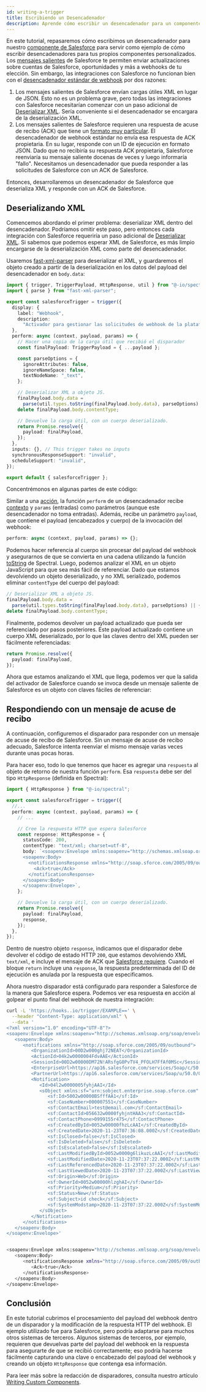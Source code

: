 ```yaml
---
id: writing-a-trigger
title: Escribiendo un Desencadenador
description: Aprende cómo escribir un desencadenador para un componente personalizado examinando cómo nuestro desencadenador de Salesforce maneja las solicitudes de webhook.
---
```



En este tutorial, repasaremos cómo escribimos un desencadenador para nuestro [componente de Salesforce](components/salesforce.mdx) para servir como ejemplo de cómo escribir desencadenadores para tus propios componentes personalizados.
Los [mensajes salientes](https://developer.salesforce.com/docs/atlas.en-us.api.meta/api/sforce_api_om_outboundmessaging_understanding.htm) de Salesforce te permiten enviar actualizaciones sobre cuentas de Salesforce, oportunidades y más a webhooks de tu elección.
Sin embargo, las integraciones con Salesforce no funcionan bien con el [desencadenador estándar de webhook](integration-triggers.mdx#webhook-triggers) por dos razones:

1. Los mensajes salientes de Salesforce envían cargas útiles XML en lugar de JSON.
   Esto no es un problema grave, pero todas las integraciones con Salesforce necesitarían comenzar con un paso adicional de [Deserializar XML](components/change-data-format.mdx#deserialize-xml).
   Sería conveniente si el desencadenador se encargara de la deserialización XML.
2. Los mensajes salientes de Salesforce requieren una respuesta de acuse de recibo (ACK) que tiene un [formato muy particular](https://developer.salesforce.com/docs/atlas.en-us.api.meta/api/sforce_api_om_outboundmessaging_wsdl.htm).
   El desencadenador de webhook estándar no envía esa respuesta de ACK propietaria.
   En su lugar, responde con un ID de ejecución en formato JSON.
   Dado que no recibiría su respuesta ACK propietaria, Salesforce reenviaría su mensaje saliente docenas de veces y luego informaría "fallo".
   Necesitamos un desencadenador que pueda responder a las solicitudes de Salesforce con un ACK de Salesforce.

Entonces, desarrollaremos un desencadenador de Salesforce que deserializa XML y responde con un ACK de Salesforce.

## Deserializando XML

Comencemos abordando el primer problema: deserializar XML dentro del desencadenador.
Podríamos omitir este paso, pero entonces cada integración con Salesforce requeriría un paso adicional de [Deserializar XML](components/change-data-format.mdx#deserialize-xml).
Si sabemos que podemos esperar XML de Salesforce, es más limpio encargarse de la deserialización XML como parte del desencadenador.

Usaremos [fast-xml-parser](https://www.npmjs.com/package/fast-xml-parser) para deserializar el XML, y guardaremos el objeto creado a partir de la deserialización en los datos del payload del desencadenador en `body.data`:

```typescript
import { trigger, TriggerPayload, HttpResponse, util } from "@-io/spectral";
import { parse } from "fast-xml-parser";

export const salesforceTrigger = trigger({
  display: {
    label: "Webhook",
    description:
      "Activador para gestionar las solicitudes de webhook de la plataforma Salesforce. Devuelve la respuesta esperada a Salesforce y convierte la carga útil XML en un objeto para un uso más conveniente en el resto del flujo.",
  },
  perform: async (context, payload, params) => {
    // Hacer una copia de la carga útil que recibió el disparador
    const finalPayload: TriggerPayload = { ...payload };

    const parseOptions = {
      ignoreAttributes: false,
      ignoreNameSpace: false,
      textNodeName: "_text",
    };

    // Deserializar XML a objeto JS.
    finalPayload.body.data =
      parse(util.types.toString(finalPayload.body.data), parseOptions) || {};
    delete finalPayload.body.contentType;

    // Devuelve la carga útil, con un cuerpo deserializado.
    return Promise.resolve({
      payload: finalPayload,
    });
  },
  inputs: {}, // This trigger takes no inputs
  synchronousResponseSupport: "invalid",
  scheduleSupport: "invalid",
});

export default { salesforceTrigger };
```

Concentrémonos en algunas partes de este código:

Similar a una [acción](custom-components/writing-custom-components.mdx#escribiendo-acciones), la función `perform` de un desencadenador recibe [contexto](custom-components/writing-custom-components.mdx#el-parámetro-contexto) y `params` (entradas) como parámetros (aunque este desencadenador no toma entradas). Además, recibe un parámetro `payload`, que contiene el payload (encabezados y cuerpo) de la invocación del webhook:

```typescript
perform: async (context, payload, params) => {};
```

Podemos hacer referencia al cuerpo sin procesar del payload del webhook y asegurarnos de que se convierta en una cadena utilizando la función [toString](spectral/modules/_util_.md#const-tostring) de Spectral. Luego, podemos analizar el XML en un objeto JavaScript para que sea más fácil de referenciar. Dado que estamos devolviendo un objeto deserializado, y no XML serializado, podemos eliminar `contentType` del cuerpo del payload:

```typescript
// Deserializar XML a objeto JS.
finalPayload.body.data =
  parse(util.types.toString(finalPayload.body.data), parseOptions) || {};
delete finalPayload.body.contentType;
```

Finalmente, podemos devolver un payload actualizado que pueda ser referenciado por pasos posteriores. Este payload actualizado contiene un cuerpo XML deserializado, por lo que las claves dentro del XML pueden ser fácilmente referenciadas:

```typescript
return Promise.resolve({
  payload: finalPayload,
});
```

Ahora que estamos analizando el XML que llega, podemos ver que la salida del activador de Salesforce cuando se invoca desde un mensaje saliente de Salesforce es un objeto con claves fáciles de referenciar:

<Screenshot
  filename="quickstarts/writing-a-trigger/deserialized-body.png"
  maxWidth="600px"
  alt="Integración Salidas de pasos de activación en el diseñador de integración"
/>

## Respondiendo con un mensaje de acuse de recibo

A continuación, configuremos el disparador para responder con un mensaje de acuse de recibo de Salesforce. Sin un mensaje de acuse de recibo adecuado, Salesforce intenta reenviar el mismo mensaje varias veces durante unas pocas horas.

Para hacer eso, todo lo que tenemos que hacer es agregar una `respuesta` al objeto de retorno de nuestra función `perform`. Esa `respuesta` debe ser del tipo `HttpResponse` (definida en Spectral):

```typescript {1,8-19,24}
import { HttpResponse } from "@-io/spectral";

export const salesforceTrigger = trigger({
  //...
  perform: async (context, payload, params) => {
    // ...

    // Cree la respuesta HTTP que espera Salesforce
    const response: HttpResponse = {
      statusCode: 200,
      contentType: "text/xml; charset=utf-8",
      body: `<soapenv:Envelope xmlns:soapenv="http://schemas.xmlsoap.org/soap/envelope/">
      <soapenv:Body>
        <notificationsResponse xmlns="http://soap.sforce.com/2005/09/outbound">
          <Ack>true</Ack>
        </notificationsResponse>
      </soapenv:Body>
      </soapenv:Envelope>`,
    };

    // Devuelve la carga útil, con un cuerpo deserializado.
    return Promise.resolve({
      payload: finalPayload,
      response,
    });
  },
});
```

Dentro de nuestro objeto `response`, indicamos que el disparador debe devolver el código de estado HTTP `200`, que estamos devolviendo XML `text/xml`, e incluye el mensaje de ACK que [Salesforce requiere](https://developer.salesforce.com/docs/atlas.en-us.api.meta/api/sforce_api_om_outboundmessaging_wsdl.htm). Cuando el bloque `return` incluye una `response`, la respuesta predeterminada del ID de ejecución es anulada por la respuesta que especificamos.

Ahora nuestro disparador está configurado para responder a Salesforce de la manera que Salesforce espera. Podemos ver esa respuesta en acción al golpear el punto final del webhook de nuestra integración:

```bash
curl -L 'https://hooks..io/trigger/EXAMPLE==' \
  --header "Content-Type: application/xml" \
  --data '
<?xml version="1.0" encoding="UTF-8"?>
<soapenv:Envelope xmlns:soapenv="http://schemas.xmlsoap.org/soap/envelope/" xmlns:xsd="http://www.w3.org/2001/XMLSchema" xmlns:xsi="http://www.w3.org/2001/XMLSchema-instance">
   <soapenv:Body>
      <notifications xmlns="http://soap.sforce.com/2005/09/outbound">
         <OrganizationId>00D2w000ghj72NEAT</OrganizationId>
         <ActionId>04k2w0000004FdvAAE</ActionId>
         <SessionId>00D2w00000DM72N!ARsfgG0PvTV4_PFOLH7FfAf0MSc</SessionId>
         <EnterpriseUrl>https://ap16.salesforce.com/services/Soap/c/50.0/00D2w00000Dfhy2N\</EnterpriseUrl\>
         <PartnerUrl>https://ap16.salesforce.com/services/Soap/u/50.0/00D2w00000Dyh72N\</PartnerUrl\>
         <Notification>
            <Id>04l2w0000005fyhjAAI</Id>
            <sObject xmlns:sf="urn:sobject.enterprise.soap.sforce.com" xsi:type="sf:Case">
               <sf:Id>5002w00000BSfffAA1</sf:Id>
               <sf:CaseNumber>000007551</sf:CaseNumber>
               <sf:ContactEmail>test@email.com</sf:ContactEmail>
               <sf:ContactId>056632w0000fyhjntHAA3</sf:ContactId>
               <sf:ContactPhone>0999155r475</sf:ContactPhone>
               <sf:CreatedById>0052w00000fhzLcAAI</sf:CreatedById>
               <sf:CreatedDate>2020-11-23T07:36:08.000Z</sf:CreatedDate>
               <sf:IsClosed>false</sf:IsClosed>
               <sf:IsDeleted>false</sf:IsDeleted>
               <sf:IsEscalated>false</sf:IsEscalated>
               <sf:LastModifiedById>0052w0000g6likuzLcAAI</sf:LastModifiedById>
               <sf:LastModifiedDate>2020-11-23T07:37:22.000Z</sf:LastModifiedDate>
               <sf:LastReferencedDate>2020-11-23T07:37:22.000Z</sf:LastReferencedDate>
               <sf:LastViewedDate>2020-11-23T07:37:22.000Z</sf:LastViewedDate>
               <sf:Origin>Web</sf:Origin>
               <sf:OwnerId>0052w00000hlzghAI</sf:OwnerId>
               <sf:Priority>Medium</sf:Priority>
               <sf:Status>New</sf:Status>
               <sf:Subject>id check</sf:Subject>
               <sf:SystemModstamp>2020-11-23T07:37:22.000Z</sf:SystemModstamp>
            </sObject>
         </Notification>
      </notifications>
   </soapenv:Body>
</soapenv:Envelope>'


<soapenv:Envelope xmlns:soapenv="http://schemas.xmlsoap.org/soap/envelope/">
   <soapenv:Body>
      <notificationsResponse xmlns="http://soap.sforce.com/2005/09/outbound">
         <Ack>true</Ack>
      </notificationsResponse>
   </soapenv:Body>
</soapenv:Envelope>
```

## Conclusión

En este tutorial cubrimos el procesamiento del payload del webhook dentro de un disparador y la modificación de la respuesta HTTP del webhook. El ejemplo utilizado fue para Salesforce, pero podría adaptarse para muchos otros sistemas de terceros. Algunos sistemas de terceros, por ejemplo, requieren que devuelvas parte del payload del webhook en la respuesta para asegurarte de que se recibió correctamente; eso podría hacerse fácilmente capturando una clave o encabezado del payload del webhook y creando un objeto `HttpResponse` que contenga esa información.

Para leer más sobre la redacción de disparadores, consulta nuestro artículo [Writing Custom Components](custom-components/writing-custom-components.mdx#writing-triggers).